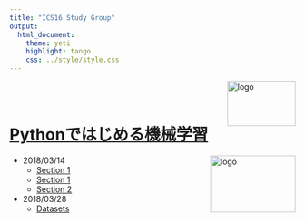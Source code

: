 ```yaml
---
title: "ICS16 Study Group"
output:
  html_document:
    theme: yeti
    highlight: tango
    css: ../style/style.css
---
```



<img src="../images/logo.jpg" alt="logo" width="120" height="80" align = "right">

<br></br>

# [Pythonではじめる機械学習](https://www.oreilly.co.jp/books/9784873117980/)

<img src="../images/python_ml.jpeg" alt="logo" width="150" height="100" align = "right">

- 2018/03/14
    - [Section 1](http://nbviewer.jupyter.org/github/Kthyntr/ics16_python_ml/blob/master/docs/section_1.ipynb)
    - [Section 1](http://nbviewer.jupyter.org/github/Kthyntr/ics16_python_ml/blob/master/docs/Section_01.ipynb)
    - [Section 2](http://nbviewer.jupyter.org/github/Kthyntr/ics16_python_ml/blob/master/docs/section_2.ipynb)

- 2018/03/28
    - [Datasets](http://nbviewer.jupyter.org/github/Kthyntr/ics16_python_ml/blob/master/docs/ML_dataset.ipynb)
